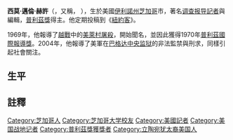 {{Infobox person
| name        = 西莫·赫許<br>（Seymour Hersh）
| image       = Hersh Trinity2.JPG
| caption     = 2008年4月，西莫·赫許於[[德克薩斯州|德州]][[聖安東尼奧|聖安東尼奧]]三一大學
| birth_date  = {{Birth date and age|1937|4|8|mf=y}}
| birth_place = {{US}}[[伊利諾州|伊利諾州]][[芝加哥|芝加哥]]
| alma_mater  = [[芝加哥大學|芝加哥大學]]
| occupation  = 記者
| spouse      = Elizabeth Sarah Klein
| awards      = [[Polk_Award|Polk Award]]（1969年、1973年、1974年、1981年、2004）<ref>{{cite web |url=http://www.brooklyn.liu.edu/polk/press/2004.html |title=George Polk Awards for Journalism press release |accessdate=November 22, 2006 |author= |last= |first= |authorlink= |coauthors= |date= |year= |month= |work= |publisher=Long Island University |pages= |language= |archiveurl=https://web.archive.org/web/20181225181550/http://www.liu.edu/Brooklyn.aspx |archivedate=2018-12-25 |dead-url=yes }}</ref><ref>{{cite web |title=A History of Journalistic Integrity, Superb Reporting and Protecting the Public: The George Polk Awards in Journalism |author=Edward Hershey |publisher=Long Island University |url=http://www.brooklyn.liu.edu/polk/history.html |accessdate=2012-02-19 |archive-date=2010-03-28 |archive-url=https://web.archive.org/web/20100328153003/http://www.brooklyn.liu.edu/polk/history.html |dead-url=yes }}</ref><br>[[普利茲獎|普利茲獎]]（1970年）<ref>{{cite web |title=1970 Pulitzer Prizes |publisher=The Pulitzer Prizes - Columbia University |url=http://www.pulitzer.org/awards/1970 |accessdate=2012-02-19 |archive-date=2014-07-28 |archive-url=https://web.archive.org/web/20140728212006/http://www.pulitzer.org/awards/1970 |dead-url=no }}</ref><br>[[喬治·歐威爾獎|喬治·歐威爾獎]] (2004)<ref>{{cite web |title=Past Recipients of the NCTE Orwell Award (pdf) |publisher=National Council of Teachers of English |url=http://www.ncte.org/library/NCTEFiles/Involved/Volunteer/Appointed%20Groups/Past_Recipients_Orwell_Award.pdf |deadurl=yes |archiveurl=https://web.archive.org/web/20090326134658/http://www.ncte.org/library/NCTEFiles/Involved/Volunteer/Appointed%20Groups/Past_Recipients_Orwell_Award.pdf |archivedate=2009-03-26 |access-date=2012-02-19 }}</ref>
}}
'''西莫·邁倫·赫許'''（{{lang-en|Seymour Myron Hersh}}，又稱{{lang|en|Sy Hersh}}，{{bd|1937年|4月8日|||catIdx=Hersh, Seymour Myron}} ），生於美國[[伊利諾州|伊利諾州]][[芝加哥|芝加哥]]市，著名[[调查报导|调查报导]][[記者|記者]]與編輯，[[普利茲獎|普利茲獎]]得主。他定期投稿到《[[紐約客|紐約客]]》。

1969年，他報導了[[越戰|越戰]]中的[[美萊村屠殺|美萊村屠殺]]，開始聞名，並因此獲得1970年[[普利茲國際報導獎|普利茲國際報導獎]]。2004年，他報導了美軍在[[巴格达中央监狱|巴格达中央监狱]]的非法監禁與刑求，同樣引起社會關注。

==生平==

==註釋==
{{reflist}}

{{Authority control}}
{{DEFAULTSORT:Hersh, Seymour}}
[[Category:芝加哥人|Category:芝加哥人]]
[[Category:芝加哥大学校友|Category:芝加哥大学校友]]
[[Category:美國記者|Category:美國記者]]
[[Category:美国战地记者|Category:美国战地记者]]
[[Category:普利茲獎獲獎者|Category:普利茲獎獲獎者]]
[[Category:立陶宛犹太裔美国人|Category:立陶宛犹太裔美国人]]
{{us-bio-stub}}